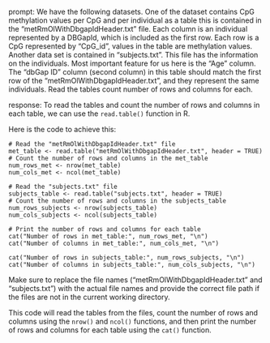 prompt:
We have the following datasets. One of the dataset contains CpG methylation values per CpG and per individual as a table this is contained in the “metRmOlWithDbgapIdHeader.txt” file. Each column is an individual represented by a DBGapId, which is included as the first row. Each row is a CpG represented by "CpG_id", values in the table are methylation values. Another data set is contained in “subjects.txt”. This file has the information on the individuals. Most important feature for us here is the "Age" column. The "dbGap ID" column (second column) in this table should match the first row of the "metRmOlWithDbgapIdHeader.txt", and they represent the same individuals. 
Read the tables count number of rows and columns for each.

response:
To read the tables and count the number of rows and columns in each table, we can use the `read.table()` function in R. 

Here is the code to achieve this:

```
# Read the "metRmOlWithDbgapIdHeader.txt" file
met_table <- read.table("metRmOlWithDbgapIdHeader.txt", header = TRUE)
# Count the number of rows and columns in the met_table
num_rows_met <- nrow(met_table)
num_cols_met <- ncol(met_table)

# Read the "subjects.txt" file
subjects_table <- read.table("subjects.txt", header = TRUE)
# Count the number of rows and columns in the subjects_table
num_rows_subjects <- nrow(subjects_table)
num_cols_subjects <- ncol(subjects_table)

# Print the number of rows and columns for each table
cat("Number of rows in met_table:", num_rows_met, "\n")
cat("Number of columns in met_table:", num_cols_met, "\n")

cat("Number of rows in subjects_table:", num_rows_subjects, "\n")
cat("Number of columns in subjects_table:", num_cols_subjects, "\n")
```

Make sure to replace the file names ("metRmOlWithDbgapIdHeader.txt" and "subjects.txt") with the actual file names and provide the correct file path if the files are not in the current working directory.

This code will read the tables from the files, count the number of rows and columns using the `nrow()` and `ncol()` functions, and then print the number of rows and columns for each table using the `cat()` function.
